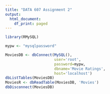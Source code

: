 ```yaml
---
title: "DATA 607 Assignment 2"
output:
  html_document:
    df_print: paged
---
```


```r
library(RMySQL)
```

```r
mypw <- "mysqlpassword"
```

```r
MoviesDB <- dbConnect(MySQL(),
                      user='root',
                      password=mypw,
                      dbname='Movie Ratings',
                      host='localhost')
dbListTables(MoviesDB)
MoviesR <- dbReadTable(MoviesDB, 'Movies')
dbDisconnect(MoviesDB)
```